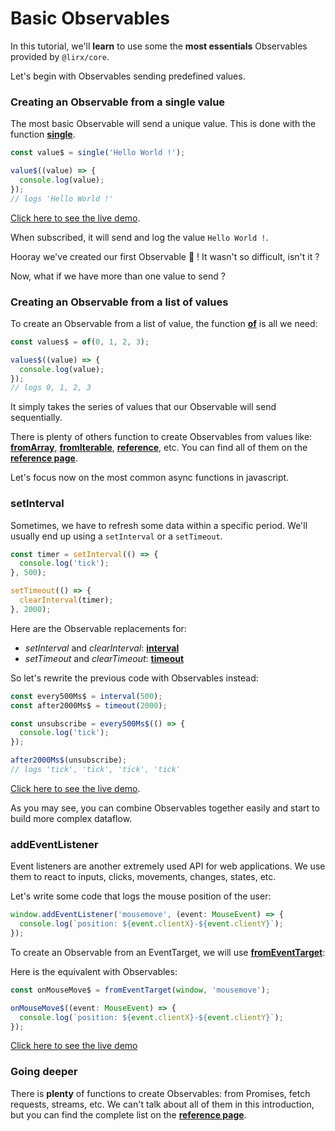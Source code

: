 # Basic Observables

In this tutorial, we'll **learn** to use some the **most essentials** Observables provided by `@lirx/core`.

Let's begin with Observables sending predefined values.

### Creating an Observable from a single value

The most basic Observable will send a unique value.
This is done with the function **[single](/docs/reference/single/)**.

```ts
const value$ = single('Hello World !');

value$((value) => {
  console.log(value);
});
// logs 'Hello World !'
```

[//]: # (TODO create live demo)
[Click here to see the live demo](https://stackblitz.com/edit/typescript-9swej8?devtoolsheight=33&file=index.ts).


When subscribed, it will send and log the value `Hello World !`.

Hooray we've created our first Observable 🎉 ! It wasn't so difficult, isn't it ?

Now, what if we have more than one value to send ?

### Creating an Observable from a list of values

To create an Observable from a list of value, the function **[of](/docs/reference/of/)** is all we need:

```ts
const values$ = of(0, 1, 2, 3);

values$((value) => {
  console.log(value);
});
// logs 0, 1, 2, 3
```

It simply takes the series of values that our Observable will send sequentially.

There is plenty of others function to create Observables from values like:
**[fromArray](/docs/reference/from-array/)**,
**[fromIterable](/docs/reference/from-iterable/)**,
**[reference](/docs/reference/reference/)**,
etc.
You can find all of them on the **[reference page](/docs/tags/observable/)**.

Let's focus now on the most common async functions in javascript.

### setInterval

Sometimes, we have to refresh some data within a specific period.
We'll usually end up using a `setInterval` or a `setTimeout`.

```ts
const timer = setInterval(() => {
  console.log('tick');
}, 500);

setTimeout(() => {
  clearInterval(timer);
}, 2000);
```

Here are the Observable replacements for:

- *setInterval* and *clearInterval*: **[interval](/docs/reference/interval/)**
- *setTimeout* and *clearTimeout*: **[timeout](/docs/reference/timeout/)**

So let's rewrite the previous code with Observables instead:

```ts
const every500Ms$ = interval(500);
const after2000Ms$ = timeout(2000);

const unsubscribe = every500Ms$(() => {
  console.log('tick');
});

after2000Ms$(unsubscribe);
// logs 'tick', 'tick', 'tick', 'tick'
```

[Click here to see the live demo](https://stackblitz.com/edit/typescript-9swej8?devtoolsheight=33&file=index.ts).

As you may see, you can combine Observables together easily and start to build more complex dataflow.

### addEventListener

Event listeners are another extremely used API for web applications.
We use them to react to inputs, clicks, movements, changes, states, etc.

Let's write some code that logs the mouse position of the user:

```ts
window.addEventListener('mousemove', (event: MouseEvent) => {
  console.log(`position: ${event.clientX}-${event.clientY}`);
});
```

To create an Observable from an EventTarget, we will use **[fromEventTarget](/docs/reference/from-event-target/)**:

Here is the equivalent with Observables:

```ts
const onMouseMove$ = fromEventTarget(window, 'mousemove');

onMouseMove$((event: MouseEvent) => {
  console.log(`position: ${event.clientX}-${event.clientY}`);
});
```

[Click here to see the live demo](https://stackblitz.com/edit/typescript-crwffj?devtoolsheight=33&file=index.ts)


### Going deeper

There is **plenty** of functions to create Observables:
from Promises, fetch requests, streams, etc.
We can't talk about all of them in this introduction, but you can find the complete list on the **[reference page](/docs/tags/observable/)**.
